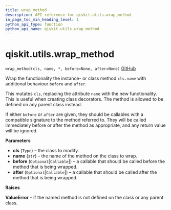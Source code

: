 ```yaml
---
title: wrap_method
description: API reference for qiskit.utils.wrap_method
in_page_toc_min_heading_level: 1
python_api_type: function
python_api_name: qiskit.utils.wrap_method
---
```


# qiskit.utils.wrap\_method

<span id="qiskit.utils.wrap_method" />

`wrap_method(cls, name, *, before=None, after=None)` [GitHub](https://github.com/qiskit/qiskit/tree/stable/0.21/qiskit/utils/classtools.py "view source code")

Wrap the functionality the instance- or class method `cls.name` with additional behaviour `before` and `after`.

This mutates `cls`, replacing the attribute `name` with the new functionality. This is useful when creating class decorators. The method is allowed to be defined on any parent class instead.

If either `before` or `after` are given, they should be callables with a compatible signature to the method referred to. They will be called immediately before or after the method as appropriate, and any return value will be ignored.

**Parameters**

*   **cls** (`Type`) – the class to modify.
*   **name** (`str`) – the name of the method on the class to wrap.
*   **before** (`Optional`\[`Callable`]) – a callable that should be called before the method that is being wrapped.
*   **after** (`Optional`\[`Callable`]) – a callable that should be called after the method that is being wrapped.

**Raises**

**ValueError** – if the named method is not defined on the class or any parent class.

